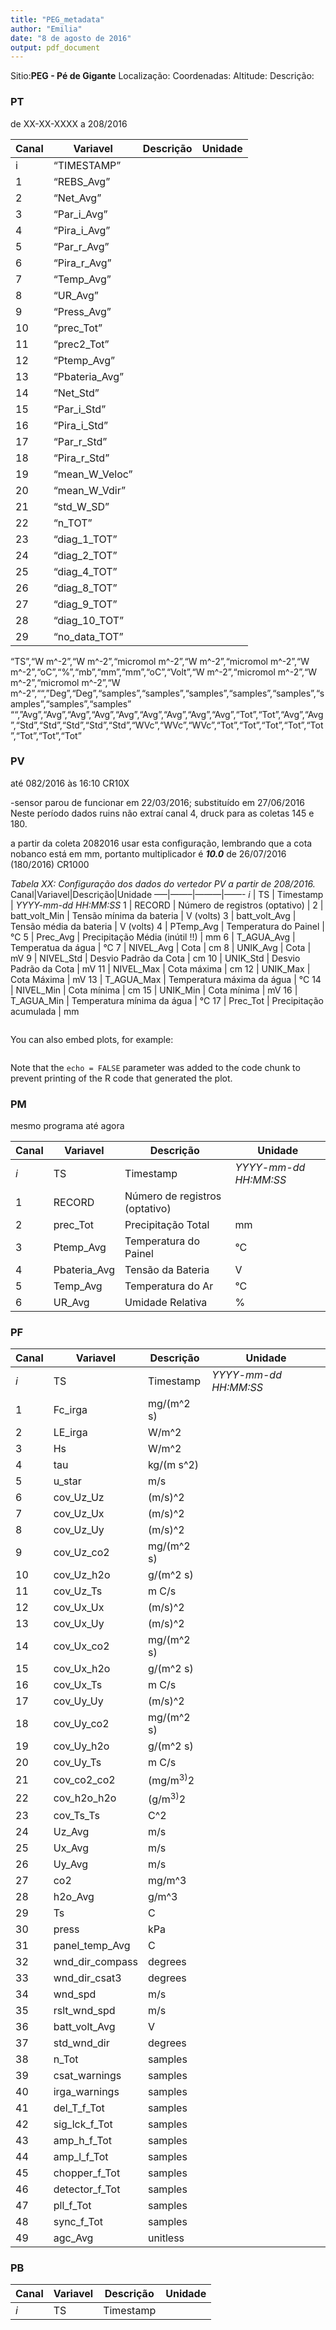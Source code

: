 ```yaml
---
title: "PEG_metadata"
author: "Emilia"
date: "8 de agosto de 2016"
output: pdf_document
---
```


Sitio:**PEG - Pé de Gigante**
Localização: 
Coordenadas:
Altitude:
Descrição:

### PT
de XX-XX-XXXX a 208/2016

Canal|Variavel|Descrição|Unidade
-----|--------|---------|-------
i|"TIMESTAMP"
1|"REBS_Avg"
2|"Net_Avg"
3|"Par_i_Avg"
4|"Pira_i_Avg"
5|"Par_r_Avg"
6|"Pira_r_Avg"
7|"Temp_Avg"
8|"UR_Avg"
9|"Press_Avg"
10|"prec_Tot"
11|"prec2_Tot"
12|"Ptemp_Avg"
13|"Pbateria_Avg"
14|"Net_Std"
15|"Par_i_Std"
16|"Pira_i_Std"
17|"Par_r_Std"
18|"Pira_r_Std"
19|"mean_W_Veloc"
20|"mean_W_Vdir"
21|"std_W_SD"
22|"n_TOT"
23|"diag_1_TOT"
24|"diag_2_TOT"
25|"diag_4_TOT"
26|"diag_8_TOT"
27|"diag_9_TOT"
28|"diag_10_TOT"
29|"no_data_TOT"


"TS","W m^-2","W m^-2","micromol m^-2","W m^-2","micromol m^-2","W m^-2","oC","%","mb","mm","mm","oC","Volt","W m^-2","micromol m^-2","W m^-2","micromol m^-2","W m^-2","","Deg","Deg","samples","samples","samples","samples","samples","samples","samples","samples"
"","Avg","Avg","Avg","Avg","Avg","Avg","Avg","Avg","Avg","Tot","Tot","Avg","Avg","Std","Std","Std","Std","Std","WVc","WVc","WVc","Tot","Tot","Tot","Tot","Tot","Tot","Tot","Tot"



### PV
até 082/2016 às 16:10
CR10X

-sensor parou de funcionar em 22/03/2016; substituído em 27/06/2016 
Neste período dados ruins não extraí canal 4, druck para as coletas
145 e 180.


a partir da coleta 2082016 usar esta configuração, lembrando que a cota nobanco está em mm, portanto multiplicador é ***10.0***
de 26/07/2016 (180/2016)
CR1000

*Tabela XX: Configuração dos dados do vertedor PV a partir de 208/2016.*
Canal|Variavel|Descrição|Unidade
-----|--------|---------|-------
*i* | TS      | Timestamp | *YYYY-mm-dd HH:MM:SS*
1 | RECORD  | Número de registros (optativo) |
2 | batt_volt_Min | Tensão mínima da bateria | V (volts)
3 | batt_volt_Avg | Tensão média da bateria | V (volts)
4 | PTemp_Avg | Temperatura do Painel | °C
5 | Prec_Avg | Precipitação Média (inútil !!) | mm
6 | T_AGUA_Avg | Temperatua da água | °C
7 | NIVEL_Avg | Cota | cm
8 | UNIK_Avg | Cota | mV
9 | NIVEL_Std | Desvio Padrão da Cota | cm
10 | UNIK_Std | Desvio Padrão da Cota | mV
11 | NIVEL_Max | Cota máxima | cm
12 | UNIK_Max | Cota Máxima | mV
13 | T_AGUA_Max | Temperatura máxima da água | °C
14 | NIVEL_Min | Cota mínima | cm
15 | UNIK_Min | Cota mínima | mV
16 | T_AGUA_Min | Temperatura mínima da água | °C
17 | Prec_Tot | Precipitação acumulada | mm



```r

```

You can also embed plots, for example:

```r

```

Note that the `echo = FALSE` parameter was added to the code chunk to prevent printing of the R code that generated the plot.

### PM

mesmo programa até agora


Canal|Variavel|Descrição|Unidade
-----|--------|---------|-------
*i*  |TS      |Timestamp| *YYYY-mm-dd HH:MM:SS*
1|RECORD  |Número de registros (optativo)|
2|prec_Tot |Precipitação Total| mm
3|Ptemp_Avg|Temperatura do Painel|°C
4|Pbateria_Avg|Tensão da Bateria| V
5|Temp_Avg|Temperatura do Ar|°C
6|UR_Avg|Umidade Relativa| %



### PF
Canal|Variavel|Descrição|Unidade
-----|--------|---------|-------
*i*  |TS      |Timestamp| *YYYY-mm-dd HH:MM:SS*
1	|	Fc_irga	|	mg/(m^2 s)	|
2	|	LE_irga	|	W/m^2	|
3	|	Hs	|	W/m^2	|
4	|	tau	|	kg/(m s^2)	|
5	|	u_star	|	m/s	|
6	|	cov_Uz_Uz	|	(m/s)^2	|
7	|	cov_Uz_Ux	|	(m/s)^2	|
8	|	cov_Uz_Uy	|	(m/s)^2	|
9	|	cov_Uz_co2	|	mg/(m^2 s)	|
10	|	cov_Uz_h2o	|	g/(m^2 s)	|
11	|	cov_Uz_Ts	|	m C/s	|
12	|	cov_Ux_Ux	|	(m/s)^2	|
13	|	cov_Ux_Uy	|	(m/s)^2	|
14	|	cov_Ux_co2	|	mg/(m^2 s)	|
15	|	cov_Ux_h2o	|	g/(m^2 s)	|
16	|	cov_Ux_Ts	|	m C/s	|
17	|	cov_Uy_Uy	|	(m/s)^2	|
18	|	cov_Uy_co2	|	mg/(m^2 s)	|
19	|	cov_Uy_h2o	|	g/(m^2 s)	|
20	|	cov_Uy_Ts	|	m C/s	|
21	|	cov_co2_co2	|	(mg/m^3)^2	|
22	|	cov_h2o_h2o	|	(g/m^3)^2	|
23	|	cov_Ts_Ts	|	C^2	|
24	|	Uz_Avg	|	m/s	|
25	|	Ux_Avg	|	m/s	|
26	|	Uy_Avg	|	m/s	|
27	|	co2	|	mg/m^3	|
28	|	h2o_Avg	|	g/m^3	|
29	|	Ts	|	C	|
30	|	press	|	kPa	|
31	|	panel_temp_Avg	|	C	|
32	|	wnd_dir_compass	|	degrees	|
33	|	wnd_dir_csat3	|	degrees	|
34	|	wnd_spd	|	m/s	|
35	|	rslt_wnd_spd	|	m/s	|
36	|	batt_volt_Avg	|	V	|
37	|	std_wnd_dir	|	degrees	|
38	|	n_Tot	|	samples	|
39	|	csat_warnings	|	samples	|
40	|	irga_warnings	|	samples	|
41	|	del_T_f_Tot	|	samples	|
42	|	sig_lck_f_Tot	|	samples	|
43	|	amp_h_f_Tot	|	samples	|
44	|	amp_l_f_Tot	|	samples	|
45	|	chopper_f_Tot	|	samples	|
46	|	detector_f_Tot	|	samples	|
47	|	pll_f_Tot	|	samples	|
48	|	sync_f_Tot	|	samples	|
49	|	agc_Avg	|	unitless	|


### PB
Canal|Variavel|Descrição|Unidade
-----|--------|---------|-------
*i*  |TS      |Timestamp| 


